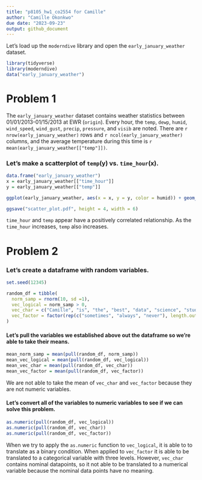 ```yaml
---
title: "p8105_hw1_co2554 for Camille"
author: "Camille Okonkwo"
due date: "2023-09-23"
output: github_document
---
```


Let's load up the `moderndive` library and open the `early_january_weather` dataset. 

```r
library(tidyverse)
library(moderndive)
data("early_january_weather")
```

# Problem 1

The `early_january_weather` dataset contains weather statistics between 01/01/2013-01/15/2013 at EWR (`origin`). Every hour, the `temp`, `dewp`, `humid`, `wind_speed`, `wind_gust`, `precip`, `pressure`, and `visib` are noted. There are   `r nrow(early_january_weather)` rows and `r ncol(early_january_weather)` columns, and the average temperature during this time is `r mean(early_january_weather[["temp"]])`.

### Let's make a scatterplot of `temp`(y) vs. `time_hour`(x).

```r
data.frame("early_january_weather")
x = early_january_weather[["time_hour"]]
y = early_january_weather[["temp"]]

ggplot(early_january_weather, aes(x = x, y = y, color = humid)) + geom_point()
```

```r
ggsave("scatter_plot.pdf", height = 4, width = 6)
```

`time_hour` and `temp` appear have a positively correlated relationship. As the `time_hour` increases, `temp` also increases.

# Problem 2

### Let's create a dataframe with random variables.

```r
set.seed(12345)

random_df = tibble(
  norm_samp = rnorm(10, sd =1),
  vec_logical = norm_samp > 0,
  vec_char = c("Camille", "is", "the", "best", "data", "science", "student", "at", "Columbia", "University"),
  vec_factor = factor(rep(c("sometimes", "always", "never"), length.out = 10))
)
```

#### Let's pull the variables we established above out the dataframe so we're able to take their means.

```r
mean_norm_samp = mean(pull(random_df, norm_samp))
mean_vec_logical = mean(pull(random_df, vec_logical))
mean_vec_char = mean(pull(random_df, vec_char))
mean_vec_factor = mean(pull(random_df, vec_factor))
```

We are not able to take the mean of `vec_char` and `vec_factor` because they are not numeric variables. 

#### Let's convert all of the variables to numeric variables to see if we can solve this problem. 

```r
as.numeric(pull(random_df, vec_logical))
as.numeric(pull(random_df, vec_char))
as.numeric(pull(random_df, vec_factor))
```

When we try to apply the `as.numeric` function to `vec_logical`, it is able to to translate as a binary condition. When applied to `vec_factor` it is able to be translated to a categorical variable with three levels. However, `vec_char` contains nominal datapoints, so it not able to be translated to a numerical variable because the nominal data points have no meaning. 
